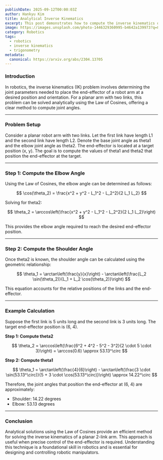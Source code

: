 ```yaml
---
publishDate: 2025-09-12T00:00:03Z
author: Hankyu Kim
title: Analytical Inverse Kinematics
excerpt: This post demonstrates how to compute the inverse kinematics of a 2-link planar robot arm using the Law of Cosines, providing a step-by-step guide for analytical solutions.
image: https://images.unsplash.com/photo-1446329360995-b4642a139973?q=80&w=1677&auto=format&fit=crop&ixlib=rb-4.1.0&ixid=M3wxMjA3fDB8MHxwaG90by1wYWdlfHx8fGVufDB8fHx8fA%3D%3D
category: Robotics
tags:
  - robotics
  - inverse kinematics
  - trigonometry
metadata:
  canonical: https://arxiv.org/abs/2304.13705
---
```


### Introduction

In robotics, the inverse kinematics (IK) problem involves determining the joint parameters needed to place the end-effector of a robot arm at a desired position and orientation. For a planar arm with two links, this problem can be solved analytically using the Law of Cosines, offering a clear method to compute joint angles.

---

### Problem Setup

Consider a planar robot arm with two links. Let the first link have length L1 and the second link have length L2. Denote the base joint angle as theta1 and the elbow joint angle as theta2. The end-effector is located at a target position (x, y). The goal is to compute the values of theta1 and theta2 that position the end-effector at the target.

---

### Step 1: Compute the Elbow Angle

Using the Law of Cosines, the elbow angle can be determined as follows:

$$
\cos(\theta_2) = \frac{x^2 + y^2 - L_1^2 - L_2^2}{2 L_1 L_2}
$$

Solving for theta2:

$$
\theta_2 = \arccos\left(\frac{x^2 + y^2 - L_1^2 - L_2^2}{2 L_1 L_2}\right)
$$

This provides the elbow angle required to reach the desired end-effector position.

---

### Step 2: Compute the Shoulder Angle

Once theta2 is known, the shoulder angle can be calculated using the geometric relationship:

$$
\theta_1 = \arctan\left(\frac{y}{x}\right) - \arctan\left(\frac{L_2 \sin(\theta_2)}{L_1 + L_2 \cos(\theta_2)}\right)
$$

This equation accounts for the relative positions of the links and the end-effector.

---

### Example Calculation

Suppose the first link is 5 units long and the second link is 3 units long. The target end-effector position is (6, 4).

**Step 1: Compute theta2**

$$
\theta_2 = \arccos\left(\frac{6^2 + 4^2 - 5^2 - 3^2}{2 \cdot 5 \cdot 3}\right) = \arccos(0.6) \approx 53.13^\circ
$$

**Step 2: Compute theta1**

$$
\theta_1 = \arctan\left(\frac{4}{6}\right) - \arctan\left(\frac{3 \cdot \sin(53.13^\circ)}{5 + 3 \cdot \cos(53.13^\circ)}\right) \approx 14.22^\circ
$$

Therefore, the joint angles that position the end-effector at (6, 4) are approximately:

* Shoulder: 14.22 degrees
* Elbow: 53.13 degrees

---

### Conclusion

Analytical solutions using the Law of Cosines provide an efficient method for solving the inverse kinematics of a planar 2-link arm. This approach is useful when precise control of the end-effector is required. Understanding this technique is a foundational skill in robotics and is essential for designing and controlling robotic manipulators.